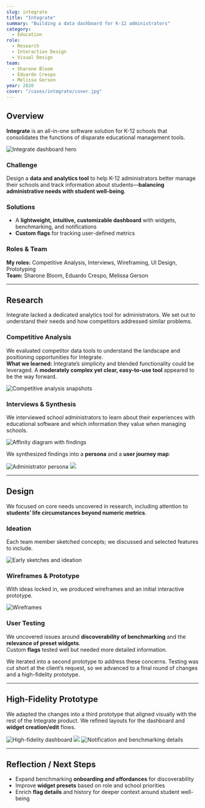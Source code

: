 ```yaml
---
slug: integrate
title: "Integrate"
summary: "Building a data dashboard for K-12 administrators"
category:
  - Education
role:
  - Research
  - Interaction Design
  - Visual Design
team:
  - Sharone Bloom
  - Eduardo Crespo
  - Melissa Gerson
year: 2020
cover: "/cases/integrate/cover.jpg"
---
```



## Overview  
**Integrate** is an all-in-one software solution for K-12 schools that consolidates the functions of disparate educational management tools.  

<Image src="https://cdn.myportfolio.com/427eeebf-f111-47d3-8929-3d01cd4a36ce/a8b5463b-af8d-4f8f-a12f-cc859f76d9e9_rw_1920.jpg?h=4e6d02926772eb427343c2b4bfe9e876" alt="Integrate dashboard hero" width={1600} height={900} />



### Challenge

Design a **data and analytics tool** to help K-12 administrators better manage their schools and track information about students—**balancing administrative needs with student well-being**.


### Solutions

- A **lightweight, intuitive, customizable dashboard** with widgets, benchmarking, and notifications  
- **Custom flags** for tracking user-defined metrics


### Roles & Team

**My roles:** Competitive Analysis, Interviews, Wireframing, UI Design, Prototyping  
**Team:** Sharone Bloom, Eduardo Crespo, Melissa Gerson

---

## Research

Integrate lacked a dedicated analytics tool for administrators. We set out to understand their needs and how competitors addressed similar problems.

### Competitive Analysis
We evaluated competitor data tools to understand the landscape and positioning opportunities for Integrate.  
**What we learned:** Integrate’s simplicity and blended functionality could be leveraged. A **moderately complex yet clear, easy-to-use tool** appeared to be the way forward.

<Image src="https://cdn.myportfolio.com/427eeebf-f111-47d3-8929-3d01cd4a36ce/3a689ff0-3727-41c5-ba37-3fe138e24202_rw_1920.jpg?h=a5fd306d1ceab6be170476a21fef5159" alt="Competitive analysis snapshots" width={1600} height={900} />

### Interviews & Synthesis
We interviewed school administrators to learn about their experiences with educational software and which information they value when managing schools.

<Image src="https://cdn.myportfolio.com/427eeebf-f111-47d3-8929-3d01cd4a36ce/0f4b5817-5ec8-4465-ad4d-0eb1886b5135_rw_1920.jpg?h=8863d21204e74a46c5999554a9172e3f" alt="Affinity diagram with findings" width={1600} height={900} />

We synthesized findings into a **persona** and a **user journey map**:

<Image src="https://cdn.myportfolio.com/427eeebf-f111-47d3-8929-3d01cd4a36ce/d3e2eab0-37d3-42b7-97f6-9ad525c82661.jpg?h=5fe6d36ac7930c0b71596906a4304f71" alt="Administrator persona" width={1600} height={900} />
<Image src="https://cdn.myportfolio.com/427eeebf-f111-47d3-8929-3d01cd4a36ce/f71a4942-211b-47c1-bf99-a4c42e393042_rw_3840.jpg?h=5e4ba2c544d46f64719472ce62c4f0ff" width={1600} height={900} />

---

## Design

We focused on core needs uncovered in research, including attention to **students’ life circumstances beyond numeric metrics**.

### Ideation
Each team member sketched concepts; we discussed and selected features to include.

<Image src="/cases/integrate/sketches.jpg" alt="Early sketches and ideation" width={1600} height={900} />

### Wireframes & Prototype
With ideas locked in, we produced wireframes and an initial interactive prototype.

<Image src="/cases/integrate/wireframes.jpg" alt="Wireframes" width={1600} height={900} />

### User Testing
We uncovered issues around **discoverability of benchmarking** and the **relevance of preset widgets**.  
Custom **flags** tested well but needed more detailed information.

We iterated into a second prototype to address these concerns. Testing was cut short at the client’s request, so we advanced to a final round of changes and a high-fidelity prototype.

---

## High-Fidelity Prototype

We adapted the changes into a third prototype that aligned visually with the rest of the Integrate product. We refined layouts for the dashboard and **widget creation/edit** flows.

<Image src="https://cdn.myportfolio.com/427eeebf-f111-47d3-8929-3d01cd4a36ce/d711a807-bcef-4d6c-9ccc-4131b6c53d8a.gif?h=2fc094a6780eff235bf09e6eaf2db215" alt="High-fidelity dashboard" width={1600} height={900} />
<Image src="https://cdn.myportfolio.com/427eeebf-f111-47d3-8929-3d01cd4a36ce/8696b391-efe7-4579-bd1c-b1dea2b89637_rw_1920.png?h=9d76e8578d5f1016d310b8087ad1a902" width={1600} height={900} />
<Image src="https://cdn.myportfolio.com/427eeebf-f111-47d3-8929-3d01cd4a36ce/499a100b-0afe-4a6a-81c9-643c9a686ea5_rw_1920.png?h=f549ec0ddffd529f49733a65290501f2" alt="Notification and benchmarking details" width={1600} height={900} />

---

## Reflection / Next Steps

- Expand benchmarking **onboarding and affordances** for discoverability  
- Improve **widget presets** based on role and school priorities  
- Enrich **flag details** and history for deeper context around student well-being

